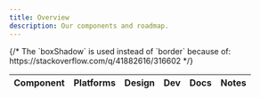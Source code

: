 ```yaml
---
title: Overview
description: Our components and roadmap.
---
```



<table className="w-100">
    <thead className="tl">
        <tr>
            {/*
                The `boxShadow` is used instead of `border` because of:
                https://stackoverflow.com/q/41882616/316602
            */}
            <th
                className="pt3 pr2 pb2 v-top top0 bg-white"
                style={{ position: 'sticky', boxShadow: '0px 2px 0px 0px ' + tpColorGray300 }}
            >
                <Text size={2}>Component</Text>
            </th>
            <th
                className="pt3 ph2 pb2 v-top top0 bg-white"
                style={{ position: 'sticky', boxShadow: '0px 2px 0px 0px ' + tpColorGray300 }}
            >
                <Text size={2}>Platforms</Text>
            </th>
            <th
                className="pt3 ph3 pb2 v-top top0 bg-white"
                style={{
                    width: '1%',
                    position: 'sticky',
                    boxShadow: '0px 2px 0px 0px ' + tpColorGray300,
                }}
            >
                <Text size={2}>Design</Text>
            </th>
            <th
                className="pt3 ph3 pb2 v-top top0 bg-white"
                style={{
                    width: '1%',
                    position: 'sticky',
                    boxShadow: '0px 2px 0px 0px ' + tpColorGray300,
                }}
            >
                <Text size={2}>Dev</Text>
            </th>
            <th
                className="pt3 ph3 pb2 v-top top0 bg-white"
                style={{
                    width: '1%',
                    position: 'sticky',
                    boxShadow: '0px 2px 0px 0px ' + tpColorGray300,
                }}
            >
                <Text size={2}>Docs</Text>
            </th>
            <th
                className="pt3 ph4 pb2 v-top top0 bg-white"
                style={{ position: 'sticky', boxShadow: '0px 2px 0px 0px ' + tpColorGray300 }}
            >
                <Text size={2}>Notes</Text>
            </th>
        </tr>
    </thead>
    <tbody>
        <ComponentRow
            name="Alert"
            usage={{
                design: 'to-do',
                development: 'n/a',
                documentation: 'to-do',
            }}
            react={{
                design: 'to-do',
                development: 'to-do',
                documentation: 'to-do',
            }}
            scss={{
                design: 'to-do',
                development: 'done',
                documentation: 'done',
            }}
            ios={{
                design: 'to-do',
                development: 'to-do',
                documentation: 'to-do',
            }}
            android={{
                design: 'to-do',
                development: 'to-do',
                documentation: 'to-do',
            }}
            note="The Alert component was created before the Design Systems team existed. It will be re-designed in the future."
        />
        <ComponentRow
            name="Avatar"
            usage={{ design: 'done', development: 'n/a', documentation: 'to-do' }}
            react={{ design: 'done', development: 'done', documentation: 'done' }}
            scss={{ design: 'done', development: 'done', documentation: 'done' }}
            ios={{ design: 'to-do', development: 'to-do', documentation: 'to-do' }}
            android={{ design: 'to-do', development: 'to-do', documentation: 'to-do' }}
        />
        <ComponentRow
            name="Block List"
            usage={{ design: 'to-do', development: 'n/a', documentation: 'to-do' }}
            react={{ design: 'to-do', development: 'done', documentation: 'done' }}
            scss={{ design: 'to-do', development: 'done', documentation: 'done' }}
            ios={{ design: '', development: '', documentation: '' }}
            android={{ design: '', development: '', documentation: '' }}
        />
        <ComponentRow
            name="Button"
            usage={{ design: 'done', development: 'n/a', documentation: 'done' }}
            react={{ design: 'done', development: 'done', documentation: 'done' }}
            scss={{ design: 'done', development: 'done', documentation: 'done' }}
            ios={{ design: 'done', development: 'done', documentation: 'to-do' }}
            android={{ design: 'done', development: 'in-progress', documentation: 'to-do' }}
        />
        <ComponentRow
            name="Button Row"
            usage={{ design: 'to-do', development: 'n/a', documentation: 'to-do' }}
            react={{ design: 'done', development: 'done', documentation: 'done' }}
            scss={{ design: 'done', development: 'done', documentation: 'done' }}
            ios={{ design: 'done', development: 'done', documentation: 'to-do' }}
            android={{ design: 'done', development: 'to-do', documentation: 'to-do' }}
        />
        <ComponentRow
            name="Carousel"
            usage={{ design: 'done', development: 'n/a', documentation: 'to-do' }}
            react={{ design: 'done', development: 'done', documentation: 'done' }}
            scss={{ design: 'n/a', development: 'n/a', documentation: 'n/a' }}
            ios={{ design: 'to-do', development: 'to-do', documentation: 'to-do' }}
            android={{ design: 'to-do', development: 'to-do', documentation: 'to-do' }}
        />
        <ComponentRow
            name="Checkbox"
            usage={{ design: 'done', development: 'n/a', documentation: 'to-do' }}
            react={{ design: 'done', development: 'done', documentation: 'done' }}
            scss={{ design: 'done', development: 'done', documentation: 'done' }}
            ios={{ design: 'done', development: 'done', documentation: 'to-do' }}
            android={{ design: 'done', development: 'to-do', documentation: 'to-do' }}
        />
        <ComponentRow
            name="Date Picker"
            usage={{ design: 'to-do', development: 'n/a', documentation: 'to-do' }}
            react={{ design: 'to-do', development: 'done', documentation: 'done' }}
            scss={{ design: 'n/a', development: 'n/a', documentation: 'n/a' }}
            ios={{ design: 'to-do', development: 'to-do', documentation: 'to-do' }}
            android={{ design: 'to-do', development: 'to-do', documentation: 'to-do' }}
        />
        <ComponentRow
            name="Dropdown"
            usage={{ design: 'done', development: 'n/a', documentation: 'to-do' }}
            react={{ design: 'done', development: 'done', documentation: 'done' }}
            scss={{ design: 'done', development: 'done', documentation: 'done' }}
            ios={{ design: 'done', development: 'done', documentation: 'to-do' }}
            android={{ design: 'done', development: 'to-do', documentation: 'to-do' }}
        />
        <ComponentRow
            name="Fieldset"
            usage={{ design: 'to-do', development: 'n/a', documentation: 'to-do' }}
            react={{ design: 'to-do', development: 'to-do', documentation: 'to-do' }}
            scss={{ design: 'to-do', development: 'done', documentation: 'done' }}
            ios={{ design: '', development: '', documentation: '' }}
            android={{ design: '', development: '', documentation: '' }}
        />
        <ComponentRow
            name="Form Note"
            usage={{ design: 'to-do', development: 'n/a', documentation: 'to-do' }}
            react={{ design: 'done', development: 'done', documentation: 'done' }}
            scss={{ design: 'done', development: 'done', documentation: 'done' }}
            ios={{ design: '', development: '', documentation: '' }}
            android={{ design: '', development: '', documentation: '' }}
        />
        <ComponentRow
            name="Grid"
            usage={{ design: 'done', development: 'n/a', documentation: 'done' }}
            react={{ design: 'done', development: 'done', documentation: 'done' }}
            scss={{ design: 'done', development: 'done', documentation: 'done' }}
            ios={{ design: '', development: '', documentation: '' }}
            android={{ design: '', development: '', documentation: '' }}
        />
        <ComponentRow
            name="Horizontal Rule"
            usage={{ design: 'to-do', development: 'n/a', documentation: 'to-do' }}
            react={{ design: 'to-do', development: 'to-do', documentation: 'to-do' }}
            scss={{ design: 'to-do', development: 'done', documentation: 'done' }}
            ios={{ design: '', development: '', documentation: '' }}
            android={{ design: '', development: '', documentation: '' }}
        />
        <ComponentRow
            name="Image"
            usage={{ design: '', development: 'n/a', documentation: '' }}
            react={{ design: '', development: 'in-progress', documentation: 'in-progress' }}
            scss={{ design: '', development: 'done', documentation: 'done' }}
            ios={{ design: '', development: '', documentation: '' }}
            android={{ design: '', development: '', documentation: '' }}
            note="The Image component handles lazy-loading and responsive images in React. The SCSS version is different and handles visual image styles."
        />
        <ComponentRow
            name="Input"
            usage={{ design: 'done', development: 'n/a', documentation: 'to-do' }}
            react={{ design: 'done', development: 'done', documentation: '' }}
            scss={{ design: '', development: '', documentation: '' }}
            ios={{ design: '', development: '', documentation: '' }}
            android={{ design: '', development: '', documentation: '' }}
            note="Will soon be renamed to TextField for greater cross-platform consistency."
        />
        <ComponentRow
            name="Input Row"
            usage={{ design: 'to-do', development: 'n/a', documentation: 'to-do' }}
            react={{ design: 'done', development: 'done', documentation: 'done' }}
            scss={{ design: 'done', development: 'done', documentation: 'done' }}
            ios={{ design: 'to-do', development: 'to-do', documentation: 'to-do' }}
            android={{ design: 'to-do', development: 'to-do', documentation: 'to-do' }}
        />
        <ComponentRow
            name="Label"
            usage={{ design: 'to-do', development: 'n/a', documentation: 'to-do' }}
            react={{ design: 'done', development: 'done', documentation: 'done' }}
            scss={{ design: 'done', development: 'done', documentation: 'done' }}
            ios={{ design: 'done', development: 'done', documentation: 'to-do' }}
            android={{ design: 'done', development: 'to-do', documentation: 'to-do' }}
        />
        <ComponentRow
            name="Link"
            usage={{ design: 'done', development: 'n/a', documentation: 'to-do' }}
            react={{ design: 'done', development: 'done', documentation: 'done' }}
            scss={{ design: 'done', development: 'done', documentation: 'done' }}
            ios={{ design: '', development: '', documentation: '' }}
            android={{ design: '', development: '', documentation: '' }}
        />
        <ComponentRow
            name="List"
            usage={{ design: 'to-do', development: 'n/a', documentation: 'to-do' }}
            react={{ design: 'done', development: 'done', documentation: 'done' }}
            scss={{ design: 'done', development: 'done', documentation: 'done' }}
            ios={{ design: '', development: '', documentation: '' }}
            android={{ design: '', development: '', documentation: '' }}
        />
        <ComponentRow
            name="Loader Dots"
            usage={{ design: 'to-do', development: 'n/a', documentation: 'to-do' }}
            react={{ design: 'done', development: 'done', documentation: 'done' }}
            scss={{ design: 'n/a', development: 'n/a', documentation: 'n/a' }}
            ios={{ design: 'to-do', development: 'done', documentation: 'to-do' }}
            android={{ design: 'to-do', development: 'to-do', documentation: 'to-do' }}
        />
        <ComponentRow
            name="Modal Default"
            usage={{ design: 'done', development: 'n/a', documentation: 'done' }}
            react={{ design: 'done', development: 'done', documentation: 'done' }}
            scss={{ design: 'n/a', development: 'n/a', documentation: 'n/a' }}
            ios={{ design: '', development: '', documentation: '' }}
            android={{ design: '', development: '', documentation: '' }}
            note="This component will be renamed to Modal in the near future."
        />
        <ComponentRow
            name="Modal Standard"
            usage={{ design: 'n/a', development: 'n/a', documentation: 'n/a' }}
            react={{ design: 'n/a', development: 'done', documentation: 'done' }}
            scss={{ design: 'n/a', development: 'n/a', documentation: 'n/a' }}
            ios={{ design: 'n/a', development: 'n/a', documentation: 'n/a' }}
            android={{ design: 'n/a', development: 'n/a', documentation: 'n/a' }}
            status="This component was deprecated in favor of Modal Default."
        />
        <ComponentRow
            name="Progress Bar"
            usage={{ design: 'to-do', development: 'n/a', documentation: 'to-do' }}
            react={{ design: 'to-do', development: 'done', documentation: 'to-do' }}
            scss={{ design: 'n/a', development: 'n/a', documentation: 'n/a' }}
            ios={{ design: 'to-do', development: 'to-do', documentation: 'to-do' }}
            android={{ design: 'to-do', development: 'to-do', documentation: 'to-do' }}
        />
        <ComponentRow
            name="Radio"
            usage={{ design: 'done', development: 'n/a', documentation: 'to-do' }}
            react={{ design: 'done', development: 'done', documentation: 'done' }}
            scss={{ design: 'done', development: 'done', documentation: 'done' }}
            ios={{ design: 'done', development: 'done', documentation: 'to-do' }}
            android={{ design: 'done', development: 'to-do', documentation: 'to-do' }}
        />
        <ComponentRow
            name="Service Card"
            usage={{ design: 'done', development: 'n/a', documentation: 'done' }}
            react={{ design: 'done', development: 'done', documentation: 'done' }}
            scss={{ design: 'n/a', development: 'n/a', documentation: 'n/a' }}
            ios={{ design: '', development: '', documentation: '' }}
            android={{ design: '', development: '', documentation: '' }}
        />
        <ComponentRow
            name="Star Rating"
            usage={{ design: 'to-do', development: 'n/a', documentation: 'to-do' }}
            react={{ design: 'to-do', development: 'done', documentation: 'done' }}
            scss={{ design: 'to-do', development: 'done', documentation: 'done' }}
            ios={{ design: 'to-do', development: 'to-do', documentation: 'to-do' }}
            android={{ design: 'to-do', development: 'to-do', documentation: 'to-do' }}
        />
        <ComponentRow
            name="Table"
            usage={{ design: '', development: 'n/a', documentation: '' }}
            react={{ design: 'n/a', development: 'n/a', documentation: 'n/a' }}
            scss={{ design: 'done', development: 'done', documentation: 'done' }}
            ios={{ design: '', development: '', documentation: '' }}
            android={{ design: '', development: '', documentation: '' }}
        />
        <ComponentRow
            name="Text Area"
            usage={{ design: 'done', development: 'n/a', documentation: 'to-do' }}
            react={{ design: 'done', development: 'done', documentation: 'done' }}
            scss={{ design: 'done', development: 'done', documentation: 'done' }}
            ios={{ design: 'done', development: 'done', documentation: 'done' }}
            android={{ design: 'done', development: 'to-do', documentation: 'to-do' }}
        />
        <ComponentRow
            name="Tooltip"
            usage={{ design: 'done', development: 'n/a', documentation: 'done' }}
            react={{ design: 'done', development: 'done', documentation: 'done' }}
            scss={{ design: 'n/a', development: 'n/a', documentation: 'n/a' }}
            ios={{ design: '', development: '', documentation: '' }}
            android={{ design: '', development: '', documentation: '' }}
        />
        <ComponentRow
            name="Type"
            usage={{ design: 'done', development: 'n/a', documentation: 'to-do' }}
            react={{ design: 'done', development: 'done', documentation: 'done' }}
            scss={{ design: 'done', development: 'done', documentation: 'done' }}
            ios={{ design: 'done', development: 'done', documentation: 'to-do' }}
            android={{ design: 'done', development: 'to-do', documentation: 'to-do' }}
        />
        <ComponentRow
            name="Wrap"
            usage={{ design: 'to-do', development: 'n/a', documentation: 'to-do' }}
            react={{ design: 'done', development: 'done', documentation: 'done' }}
            scss={{ design: 'done', development: 'done', documentation: 'done' }}
            ios={{ design: 'n/a', development: 'n/a', documentation: 'n/a' }}
            android={{ design: 'n/a', development: 'n/a', documentation: 'n/a' }}
        />
    </tbody>
</table>

